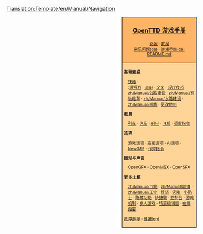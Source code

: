 <noinclude>[[Translation:Template/en/Manual/Navigation]]</noinclude>
<div style="float:right; padding-left:12px; background:#ffffff;">
<div style="border:1px solid #000000; background:#ffb466; padding:5px; -moz-border-radius-topleft:5px; -moz-border-radius-topright:5px; font-size: 12pt;">
<center><strong><font size="3">[[zh/Manual/Main Page|OpenTTD 游戏手册]]</font></strong></center>
<div style="font-size: 8pt; text-align: center;">
[[zh/Manual/安装|安装]] &middot; 
[[zh/Manual/Tutorial/教程|教程]]<br />
[[en/Archive/Community/FAQ|常见问题(en)]] &middot; 
[[en/Manual/Game interface|游戏界面(en)]]<br />
[https://github.com/OpenTTD/OpenTTD/blob/master/README.md README.md]
</div>
</div>
<div style="border:1px solid black; border-top-width: 0px; background:#ffd496; padding:5px; -moz-border-radius-bottomleft:5px; -moz-border-radius-bottomright:8px; font-size: 8pt;">

<div style="width: 186px">
'''基础建设'''
<div style="margin-left:10px;">
[[zh/Manual/铁路建设|铁路]] : <br />
:''[[zh/Manual/信号灯|信号灯]]'' &middot; ''[[zh/Manual/铁路车站|车站]]'' &middot; ''[[zh/Manual/交叉点|交叉]]'' &middot; ''[[zh/Manual/铁路设计|设计技巧]]'' 
[[zh/Manual/公路建设]] &middot; [[zh/Manual/有轨电车]] &middot; [[zh/Manual/水路建设]] &middot; [[zh/Manual/机场]] &middot; [[zh/Manual/教程/景观改造|更改地形]]
</div>
</div>

<div style="width: 186px">
'''[[zh/Manual/载具|载具]]'''
<div style="margin-left:10px;">
[[zh/Manual/列车|列车]] &middot; [[zh/Manual/汽车|汽车]] &middot; [[zh/Manual/船只|船只]] &middot;
[[zh/Manual/飞机|飞机]] &middot; [[zh/Manual/教程/调度任务|调度指令]]
</div>
</div>

<div style="width: 186px">
'''选项'''
<div style="margin-left:10px;">
[[en/Manual/Game options window|游戏选项]] &middot; [[en/Archive/Manual/Settings/Advanced Settings|高级选项]] &middot; [[en/Manual/AI settings|AI选项]] &middot;
[[zh/Manual/NewGRF|NewGRF]] &middot; [[en/Manual/Cheats|作弊指令]]
</div>
</div>

<div style="width: 186px">
'''图形与声音'''
<div style="margin-left:10px;">
[[en/Basesets/OpenGFX|OpenGFX]] &middot; [[en/Basesets/OpenMSX|OpenMSX]] &middot; [[en/Basesets/OpenSFX|OpenSFX]]
</div>
</div>

<div style="width: 186px">
'''更多主题'''<br />
<div style="margin-left:10px;">
[[zh/Manual/气候]] &middot; [[zh/Manual/城镇]] &middot; [[zh/Manual/工业]] &middot; [[en/Manual/Economy|经济]] &middot;
[[en/Manual/Disasters|灾难]] &middot; [[en/Manual/Tips|小贴士]] &middot;
[[en/Manual/Hidden features|隐藏功能]] &middot; [[en/Manual/Hotkeys|快捷键]] &middot;
[[en/Manual/Console|控制台]] &middot; [[en/Manual/Game Mechanics/Main Page|游戏机制]] &middot;
[[en/Manual/Multiplayer|多人游戏]] &middot; [[en/Manual/Scenario editor|场景编辑器]] &middot;
[[en/Manual/Online content|在线内容]]
</div>
</div>

[[zh/Archive/Manual/故障排除|故障排除]] &middot; [[en/Archive/Lists/Links|链接(en)]]
</div>
</div>
<includeonly>[[Category:zh/Manual/游戏手册|{{PAGENAME}}]]</includeonly>